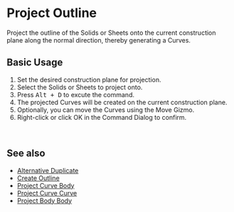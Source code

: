 
# Project Outline

<Reference shortcut="Alt + D" command="Project Outline" button="" />

Project the outline of the Solids or Sheets onto the current construction plane along the normal direction, thereby generating a Curves.

## Basic Usage

1. Set the desired construction plane for projection.
2. Select the Solids or Sheets to project onto.
3. Press <kbd>Alt + D</kbd> to excute the command.
4. The projected Curves will be created on the current construction plane.
5. Optionally, you can move the Curves using the Move Gizmo.
6. Right-click or click OK in the Command Dialog to confirm.
<br/>
<VideoPlayer fileName="project-outline"/>

## See also
- [Alternative Duplicate](./alternative-duplicate)
- [Create Outline](./create-outline)
- [Project Curve Body](./project-curve-body)
- [Project Curve Curve](./project-curve-curve)
- [Project Body Body](./project-body-body)
